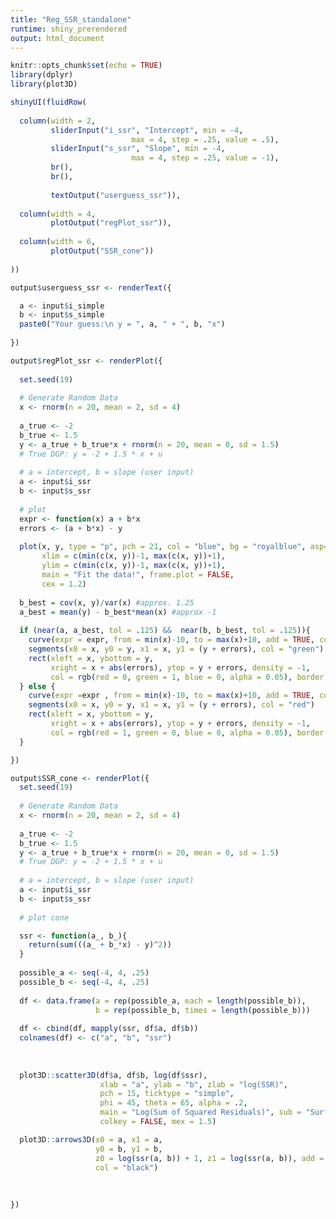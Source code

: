```yaml
---
title: "Reg_SSR_standalone"
runtime: shiny_prerendered
output: html_document
---
```


```r
knitr::opts_chunk$set(echo = TRUE)
library(dplyr)
library(plot3D)
```

```r
shinyUI(fluidRow(
  
  column(width = 2,
         sliderInput("i_ssr", "Intercept", min = -4,
                           max = 4, step = .25, value = .5),
         sliderInput("s_ssr", "Slope", min = -4,
                           max = 4, step = .25, value = -1),
         br(),
         br(),
               
         textOutput("userguess_ssr")),
  
  column(width = 4,
         plotOutput("regPlot_ssr")),
  
  column(width = 6,
         plotOutput("SSR_cone"))
  
))
```


```r

output$userguess_ssr <- renderText({

  a <- input$i_simple
  b <- input$s_simple
  paste0("Your guess:\n y = ", a, " + ", b, "x")
  
})

output$regPlot_ssr <- renderPlot({
 
  set.seed(19)
  
  # Generate Random Data
  x <- rnorm(n = 20, mean = 2, sd = 4)
  
  a_true <- -2
  b_true <- 1.5
  y <- a_true + b_true*x + rnorm(n = 20, mean = 0, sd = 1.5)
  # True DGP: y = -2 + 1.5 * x + u
      
  # a = intercept, b = slope (user input)
  a <- input$i_ssr
  b <- input$s_ssr
      
  # plot
  expr <- function(x) a + b*x
  errors <- (a + b*x) - y 
  
  plot(x, y, type = "p", pch = 21, col = "blue", bg = "royalblue", asp=1,
       xlim = c(min(c(x, y))-1, max(c(x, y))+1),
       ylim = c(min(c(x, y))-1, max(c(x, y))+1),
       main = "Fit the data!", frame.plot = FALSE,
       cex = 1.2)
  
  b_best = cov(x, y)/var(x) #approx. 1.25
  a_best = mean(y) - b_best*mean(x) #approx -1
  
  if (near(a, a_best, tol = .125) &&  near(b, b_best, tol = .125)){
    curve(expr = expr, from = min(x)-10, to = max(x)+10, add = TRUE, col = "black")
    segments(x0 = x, y0 = y, x1 = x, y1 = (y + errors), col = "green")
    rect(xleft = x, ybottom = y,
         xright = x + abs(errors), ytop = y + errors, density = -1,
         col = rgb(red = 0, green = 1, blue = 0, alpha = 0.05), border = NA)
  } else {
    curve(expr =expr , from = min(x)-10, to = max(x)+10, add = TRUE, col = "black")
    segments(x0 = x, y0 = y, x1 = x, y1 = (y + errors), col = "red")
    rect(xleft = x, ybottom = y,
         xright = x + abs(errors), ytop = y + errors, density = -1,
         col = rgb(red = 1, green = 0, blue = 0, alpha = 0.05), border = NA)
  }

})

output$SSR_cone <- renderPlot({
  set.seed(19)
  
  # Generate Random Data
  x <- rnorm(n = 20, mean = 2, sd = 4)
  
  a_true <- -2
  b_true <- 1.5
  y <- a_true + b_true*x + rnorm(n = 20, mean = 0, sd = 1.5)
  # True DGP: y = -2 + 1.5 * x + u
      
  # a = intercept, b = slope (user input)
  a <- input$i_ssr
  b <- input$s_ssr
      
  # plot cone

  ssr <- function(a_, b_){
    return(sum(((a_ + b_*x) - y)^2))
  }
  
  possible_a <- seq(-4, 4, .25)
  possible_b <- seq(-4, 4, .25)
  
  df <- data.frame(a = rep(possible_a, each = length(possible_b)),
                   b = rep(possible_b, times = length(possible_b)))
  
  df <- cbind(df, mapply(ssr, df$a, df$b))
  colnames(df) <- c("a", "b", "ssr")
  
  
  
  plot3D::scatter3D(df$a, df$b, log(df$ssr),
                    xlab = "a", ylab = "b", zlab = "log(SSR)",
                    pch = 15, ticktype = "simple",
                    phi = 45, theta = 65, alpha = .2,
                    main = "Log(Sum of Squared Residuals)", sub = "Surface Plot",
                    colkey = FALSE, mex = 1.5)

  plot3D::arrows3D(x0 = a, x1 = a,
                   y0 = b, y1 = b,
                   z0 = log(ssr(a, b)) + 1, z1 = log(ssr(a, b)), add = T,
                   col = "black")
  
  
  
})

```

